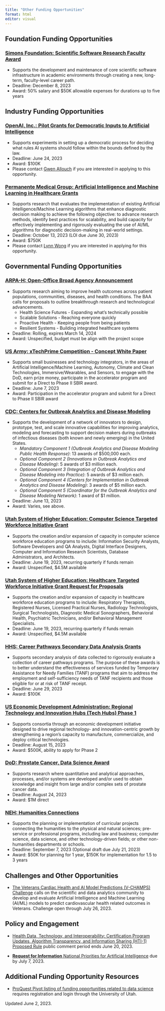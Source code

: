 ```yaml
---
title: "Other Funding Opportunities"
format: html
editor: visual
---
```

<!-- ### []()
* S
* Deadline: 
* Award: $ for durations up to  years -->
## Foundation Funding Opportunities
### [Simons Foundation: Scientific Software Research Faculty Award](https://www.simonsfoundation.org/grant/scientific-software-research-faculty-award/)
* Supports the development and maintenance of core scientific software infrastructure in academic environments through creating a new, long-term, faculty-level career path.
* Deadline: December 8, 2023
* Award: 50% salary and $50K allowable expenses for durations up to five years


## Industry Funding Opportunities
### [OpenAI, Inc.: Pilot Grants for Democratic Inputs to Artificial Intelligence](https://openai.com/blog/democratic-inputs-to-ai)
* Supports experiments in setting up a democratic process for deciding what rules AI systems should follow within the bounds defined by the law.
* Deadline: June 24, 2023
* Award: $100K
* Please contact [Gwen Allouch](mailto:gwen.allouch@hsc.utah.edu) if you are interested in applying to this opportunity.

### [Permanente Medical Group: Artificial Intelligence and Machine Learning in Healthcare Grants](https://divisionofresearch.kaiserpermanente.org/projects/aim-hi?kp_shortcut_referrer=kp.org/aim-hi)
* Supports research that evaluates the implementation of existing Artificial Intelligence/Machine Learning algorithms that enhance diagnostic decision making to achieve the following objective: to advance research methods, identify best practices for scalability, and build capacity for effectively implementing and rigorously evaluating the use of AI/ML algorithms for diagnostic decision-making in real-world settings.
* Deadline: October 13, 2023 (LOI due June 30, 2023)
* Award: $750K
* Please contact [Lynn Wong](mailto:lynn.wong@hsc.utah.edu) if you are interested in applying for this opportunity. 

## Governmental Funding Opportunities
### [ARPA-H: Open-Office Broad Agency Announcement](https://arpa-h.gov/engage/baa/)
* Supports research aiming to improve health outcomes across patient populations, communities, diseases, and health conditions. The BAA calls for proposals to outline breakthrough research and technological advancements.
  + Health Science Futures - Expanding what's technically possible
  + Scalable Solutions - Reaching everyone quickly
  + Proactive Health - Keeping people from being patients
  + Resilient Systems - Building integrated healthcare systems
* Deadline: Rolling, expires March 14, 2024
* Award: Unspecified, budget must be align with the project scope

### [US Army: xTechPrime Competition - Concept White Paper](https://www.challenge.gov/?challenge=xtech-prime)
* Supports small businesses and technology integrators, in the areas of Artificial Intelligence/Machine Learning, Autonomy, Climate and Clean Technologies, Immersive/Wearables, and Sensors, to engage with the DoD, earn prize money, participate in the accelerator program and submit for a Direct to Phase II SBIR award.
* Deadline: June 7, 2023
* Award: Participation in the accelerator program and submit for a Direct to Phase II SBIR award

### [CDC: Centers for Outbreak Analytics and Disease Modeling](https://www.grants.gov/web/grants/view-opportunity.html?oppId=345850)
* Supports the development of a network of innovators to design, prototype, test, and scale innovative capabilities for improving analytics, modeling and forecasting to support decision makers during outbreaks of infectious diseases (both known and newly emerging) in the United States. 
  + *Mandatory Component 1 (Outbreak Analytics and Disease Modeling Public Health Response)*: 13 awards of $500,000 each.   
  + *Optional Component 2 (Innovations in Outbreak Analytics and Disease Modeling)*: 5 awards of $3 million each.
  + *Optional Component 3 (Integration of Outbreak Analytics and Disease Modeling into Practice)*: 5 awards of $3 million each.
  + *Optional Component 4 (Centers for Implementation in Outbreak Analytics and Disease Modeling)*: 3 awards of $5 million each.
  + *Optional Component 5 (Coordinator for the Outbreak Analytics and Disease Modeling Network)*: 1 award of $1 million.
* Deadline: June 13, 2023
* Award: Varies, see above.

### [Utah System of Higher Education: Computer Science Targeted Workforce Initiative Grant](https://drive.google.com/file/d/1aLPZH-mcI_BBuVslNrNlWiweOnvx86bF/view)
* Supports the creation and/or expansion of capacity in computer science workforce education programs to include: Information Security Analysts, Software Developers and QA Analysts, Digital Interface Designers, Computer and Information Research Scientists, Database Administrators, and Architects.
* Deadline: June 19, 2023, recurring quarterly if funds remain
* Award: Unspecified, $4.5M available

### [Utah System of Higher Education: Healthcare Targeted Workforce Initiative Grant Request for Proposals](https://drive.google.com/file/d/1aLbxQh74PyzdtrCKzd3WfXWBRtfnyEpg/view)
* Supports the creation and/or expansion of capacity in healthcare workforce education programs to include: Respiratory Therapists, Registered Nurses, Licensed Practical Nurses, Radiology Technologists, Surgical Technologists, Diagnostic Medical Sonographers, Behavioral Health, Psychiatric Technicians, and/or Behavioral Management Specialists.
* Deadline: June 19, 2023, recurring quarterly if funds remain
* Award: Unspecified, $4.5M available

### [HHS: Career Pathways Secondary Data Analysis Grants](https://www.grants.gov/web/grants/view-opportunity.html?oppId=344009)
* Supports secondary analysis of data collected to rigorously evaluate a collection of career pathways programs. The purpose of these awards is to better understand the effectiveness of services funded by Temporary Assistance for Needy Families (TANF) programs that aim to address the employment and self-sufficiency needs of TANF recipients and those eligible for or at risk of TANF receipt.
* Deadline: June 29, 2023
* Award: $100K

### [US Economic Development Administration: Regional Technology and Innovation Hubs (Tech Hubs) Phase 1](https://www.grants.gov/web/grants/view-opportunity.html?oppId=348101)
* Supports consortia through an economic development initiative designed to drive regional technology- and innovation-centric growth by strengthening a region’s capacity to manufacture, commercialize, and deploy critical technologies.
* Deadline: August 15, 2023
* Award: $500K, ability to apply for Phase 2

### [DoD: Prostate Cancer, Data Science Award](https://www.grants.gov/web/grants/view-opportunity.html?oppId=347770)
* Supports research where quantitative and analytical approaches, processes, and/or systems are developed and/or used to obtain knowledge and insight from large and/or complex sets of prostate cancer data.
* Deadline: August 24, 2023
* Award: $1M direct

### [NEH: Humanities Connections](https://www.grants.gov/web/grants/view-opportunity.html?oppId=348280)
* Supports the planning or implementation of curricular projects connecting the humanities to the physical and natural sciences; pre-service or professional programs, including law and business; computer science, data science, and other technology-driven fields; or other non-humanities departments or schools. 
* Deadline: September 7, 2023 (Optional draft due July 21, 2023)
* Award: $50K for planning for 1 year, $150K for implementation for 1.5 to 3 years



## Challenges and Other Opportunities
* [The Veterans Cardiac Health and AI Model Predictions (V-CHAMPS) Challenge](https://precision.fda.gov/challenges/31) calls on the scientific and data analytics community to develop and evaluate Artificial Intelligence and Machine Learning (AI/ML) models to predict cardiovascular health related outcomes in Veterans. Challenge open through July 26, 2023. 



## Policy and Engagement
* [Health Data, Technology, and Interoperability: Certification Program Updates, Algorithm Transparency, and Information Sharing (HTI-1) Proposed Rule](https://www.healthit.gov/topic/laws-regulation-and-policy/health-data-technology-and-interoperability-certification-program) public comment period ends June 20, 2023. 

* [**Request for Information** National Priorities for Artificial Intelligence](https://www.whitehouse.gov/wp-content/uploads/2023/05/OSTP-Request-for-Information-National-Priorities-for-Artificial-Intelligence.pdf) due by July 7, 2023. 

## Additional Funding Opportunity Resources
* [ProQuest Pivot listing of funding opportunities related to data science](https://pivot.proquest.com//funding/results?s_id=2660468) requires registration and login through the University of Utah.

Updated June 2, 2023.